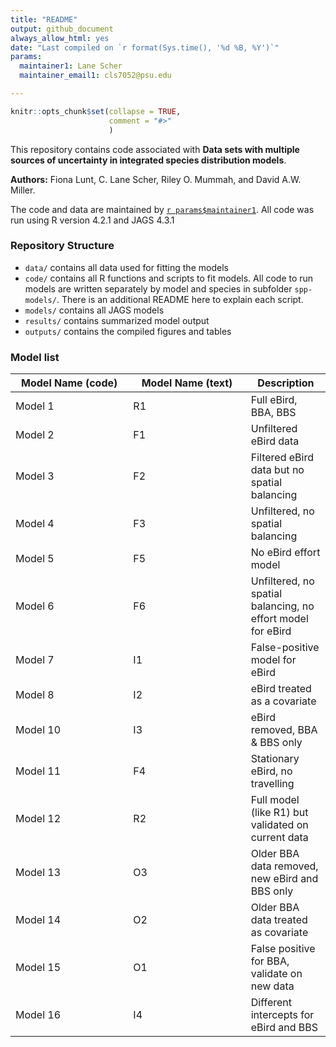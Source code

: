 ```yaml
---
title: "README"
output: github_document
always_allow_html: yes  
date: "Last compiled on `r format(Sys.time(), '%d %B, %Y')`"
params:
  maintainer1: Lane Scher
  maintainer_email1: cls7052@psu.edu

---
```


<!-- README.md is generated from README.RMD; knit at end -->
```r
knitr::opts_chunk$set(collapse = TRUE,
                      comment = "#>"
                      )
```


This repository contains code associated with 
**Data sets with multiple sources of uncertainty in integrated species distribution models**. 

**Authors:** Fiona Lunt, C. Lane Scher, Riley O. Mummah, and David A.W. Miller. 

The code and data are maintained by [`r params$maintainer1`](mailto: `r params$maintainer_email1`). All code was run using R version 4.2.1 and JAGS 4.3.1

### Repository Structure
- `data/` contains all data used for fitting the models
- `code/` contains all R functions and scripts to fit models. All code to run models are written separately by model and species in subfolder `spp-models/`. There is an additional README here to explain each script.
- `models/` contains all JAGS models
- `results/` contains summarized model output
- `outputs/` contains the compiled figures and tables


### Model list

| Model Name (code) | Model Name (text) | Description |
|-------------------|-------------------|-------------|
| Model 1           | R1                | Full eBird, BBA, BBS  |
| Model 2           | F1                | Unfiltered eBird data |
| Model 3           | F2                | Filtered eBird data but no spatial balancing |
| Model 4           | F3                | Unfiltered, no spatial balancing |
| Model 5           | F5                | No eBird effort model |
| Model 6           | F6                | Unfiltered, no spatial balancing, no effort model for eBird |
| Model 7           | I1                | False-positive model for eBird |
| Model 8           | I2                | eBird treated as a covariate  |
| Model 10          | I3                | eBird removed, BBA & BBS only |
| Model 11          | F4                | Stationary eBird, no travelling |
| Model 12          | R2                | Full model (like R1) but validated on current data |
| Model 13          | O3                | Older BBA data removed, new eBird and BBS only |
| Model 14          | O2                | Older BBA data treated as covariate |
| Model 15          | O1                | False positive for BBA, validate on new data |
| Model 16          | I4                | Different intercepts for eBird and BBS |


